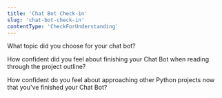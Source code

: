 ```yaml
---
title: 'Chat Bot Check-in'
slug: 'chat-bot-check-in'
contentType: 'CheckForUnderstanding'
---
```


<TextResponse>
<Prompt>

What topic did you choose for your chat bot?

</Prompt>
</TextResponse>

<ConfidenceCheck>
<Prompt>

How confident did you feel about finishing your Chat Bot when reading through the project outline?

</Prompt>
</ConfidenceCheck>

<ConfidenceCheck>
<Prompt>

How confident do you feel about approaching other Python projects now that you've finished your Chat Bot?

</Prompt>
</ConfidenceCheck>